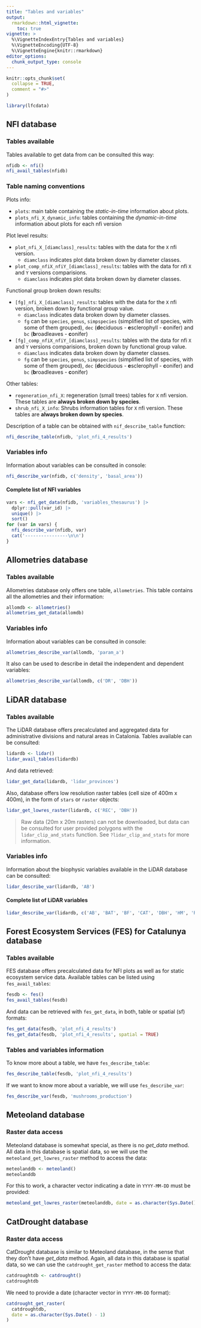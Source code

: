 ```yaml
---
title: "Tables and variables"
output:
  rmarkdown::html_vignette:
    toc: true
vignette: >
  %\VignetteIndexEntry{Tables and variables}
  %\VignetteEncoding{UTF-8}
  %\VignetteEngine{knitr::rmarkdown}
editor_options: 
  chunk_output_type: console
---
```


```r
knitr::opts_chunk$set(
  collapse = TRUE,
  comment = "#>"
)
```

```r
library(lfcdata)
```

## NFI database

### Tables available

Tables available to get data from can be consulted this way:

```r
nfidb <- nfi()
nfi_avail_tables(nfidb)
```

### Table naming conventions

Plots info:

  - `plots`: main table containing the *static-in-time* information about plots.  
  - `plots_nfi_X_dynamic_info`: tables containing the *dynamic-in-time* information about
    plots for each nfi version

Plot level results:

  - `plot_nfi_X_[diamclass]_results`: tables with the data for the `X` nfi version.  
      + `diamclass` indicates plot data broken down by diameter classes.  
  - `plot_comp_nfiX_nfiY_[diamclass]_results`: tables with the data for nfi `X` and `Y`
    versions comparisions.  
      + `diamclass` indicates plot data broken down by diameter classes.

Functional group broken down results:

  - `[fg]_nfi_X_[diamclass]_results`: tables with the data for the `X` nfi version, broken
    down by functional group value.  
      + `diamclass` indicates data broken down by diameter classes.  
      + `fg` can be `species`, `genus`, `simpspecies` (simplified list of species, with
        some of them grouped), `dec` (**d**eciduous - **e**sclerophyll - **c**onifer) and
        `bc` (**b**roadleaves - **c**onifer)  
  - `[fg]_comp_nfiX_nfiY_[diamclass]_results`: tables with the data for nfi `X` and `Y`
    versions comparisions, broken down by functional group value.  
      + `diamclass` indicates data broken down by diameter classes.  
      + `fg` can be `species`, `genus`, `simpspecies` (simplified list of species, with
        some of them grouped), `dec` (**d**eciduous - **e**sclerophyll - **c**onifer) and
        `bc` (**b**roadleaves - **c**onifer)  

Other tables:

  - `regeneration_nfi_X`: regeneration (small trees) tables for `X` nfi version. These
    tables are **always broken down by species**.  
  - `shrub_nfi_X_info`: Shrubs information tables for `X` nfi version. These
    tables are **always broken down by species**.
    

Description of a table can be obtained with `nif_describe_table` function:

```r
nfi_describe_table(nfidb, 'plot_nfi_4_results')
```


### Variables info

Information about variables can be consulted in console:

```r
nfi_describe_var(nfidb, c('density', 'basal_area'))
```

#### Complete list of NFI variables

```r
vars <- nfi_get_data(nfidb, 'variables_thesaurus') |>
  dplyr::pull(var_id) |>
  unique() |> 
  sort()
for (var in vars) {
  nfi_describe_var(nfidb, var)
  cat('----------------\n\n')
}
```

## Allometries database

### Tables available

Allometries database only offers one table, `allometries`. This table contains all the
allometries and their information:

```r
allomdb <- allometries()
allometries_get_data(allomdb)
```

### Variables info

Information about variables can be consulted in console:

```r
allometries_describe_var(allomdb, 'param_a')
```

It also can be used to describe in detail the independent and dependent variables:

```r
allometries_describe_var(allomdb, c('DR', 'DBH'))
```


## LiDAR database

### Tables available

The LiDAR database offers precalculated and aggregated data for administrative divisions
and natural areas in Catalonia. Tables available can be consulted:

```r
lidardb <- lidar()
lidar_avail_tables(lidardb)
```

And data retrieved:

```r
lidar_get_data(lidardb, 'lidar_provinces')
```

Also, database offers low resolution raster tables (cell size of 400m x 400m), in the form
of `stars` or `raster` objects:

```r
lidar_get_lowres_raster(lidardb, c('REC', 'DBH'))
```

  > Raw data (20m x 20m rasters) can not be downloaded, but data can be consulted for
    user provided polygons with the `lidar_clip_and_stats` function. See
    `?lidar_clip_and_stats` for more information.


### Variables info

Information about the biophysic variables available in the LiDAR database can be
consulted:

```r
lidar_describe_var(lidardb, 'AB')
```

#### Complete list of LiDAR variables

```r
lidar_describe_var(lidardb, c('AB', 'BAT', 'BF', 'CAT', 'DBH', 'HM', 'REC', 'VAE'))
```

## Forest Ecosystem Services (FES) for Catalunya database

### Tables available

FES database offers precalculated data for NFI plots as well as for static
ecosystem service data. Available tables can be listed using `fes_avail_tables`:

```r
fesdb <- fes()
fes_avail_tables(fesdb)
```

And data can be retrieved with `fes_get_data`, in both, table or spatial (sf)
formats:

```r
fes_get_data(fesdb, 'plot_nfi_4_results')
fes_get_data(fesdb, 'plot_nfi_4_results', spatial = TRUE)
```

### Tables and variables information

To know more about a table, we have `fes_describe_table`:

```r
fes_describe_table(fesdb, 'plot_nfi_4_results')
```

If we want to know more about a variable, we will use `fes_describe_var`:

```r
fes_describe_var(fesdb, 'mushrooms_production')
```

## Meteoland database

### Raster data access

Meteoland database is somewhat special, as there is no *get_data* method. All
data in this database is spatial data, so we will use the
`meteoland_get_lowres_raster` method to access the data:

```r
meteolanddb <- meteoland()
meteolanddb
```

For this to work, a character vector indicating a date in `YYYY-MM-DD` must be
provided:

```r
meteoland_get_lowres_raster(meteolanddb, date = as.character(Sys.Date() - 1))
```

## CatDrought database

### Raster data access

CatDrought database is similar to Meteoland database, in the sense that they
don't have *get_data* method. Again, all data in this database is spatial data,
so we can use the `catdrought_get_raster` method to access the data:

```r
catdroughtdb <- catdrought()
catdroughtdb
```

We need to provide a date (character vector in `YYYY-MM-DD` format):

```r
catdrought_get_raster(
  catdroughtdb,
  date = as.character(Sys.Date() - 1)
)
```

